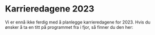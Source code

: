 
# Karrieredagene 2023

Vi er ennå ikke ferdig med å planlegge karrieredagene for 2023. Hvis du ønsker å ta en titt på programmet fra i fjor, så finner du den her:

<br />
<ExternalLink
  href="https://old.echokarriere.no/for-studenter/informasjon/"
  linkText="Program echo karriere for 2022"
/>
